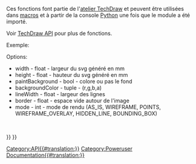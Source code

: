 <languages/>
<div class="mw-translate-fuzzy">
{{VeryImportantMessage|(Novembre 2018) Ces informations peuvent être incomplètes et obsolètes. Pour la dernière API, consultez [https://www.freecadweb.org/api autogenerated API documentation].}}
Ces fonctions font partie de l'[[TechDraw Workbench/fr|atelier TechDraw]] et peuvent être utilisées dans [[mMcros/fr|macros]] et à partir de la console [[Python/fr|Python]] une fois que le module {{incode|TechDrawGui}} a été importé.
</div>

Voir [[TechDraw API/fr|TechDraw API]] pour plus de fonctions.

Exemple:
{{Code|code=
import FreeCAD
import TechDrawGui

p = FreeCAD.ActiveDocument.Page

f = "/home/localuser/myPdfDirectory/savePage.pdf"
TechDrawGui.exportPageAsPdf(p, f)

f = "/home/localuser/mySvgDirectory/savePage.svg"
TechDrawGui.exportPageAsSvg(p, f)
}}

{{APIFunction|exportPageAsPdf|pageObject, filePath|enregistre une copie de pageObject au format PDF à l'emplacement filePath|rien}}
{{APIFunction|exportPageAsSvg|pageObject, filePath|enregistre une copie de pageObject au format SVG à l'emplacement filePath|rien}}
{{APIFunction|copyActiveViewToSvgFile|document, filePath, (options)|enregistre une copie de la vue active pour "document" dans le fichier "filePath"|double (échelle estimée)}}
Options:
* width - float - largeur du svg généré en mm
* height - float - hauteur du svg généré en mm
* paintBackground - bool - colore ou pas le fond
* backgroundColor - tuple - (r,g,b,a)
* lineWidth - float - largeur des lignes
* border - float - espace vide autour de l'image
* mode - int - mode de rendu (AS_IS, WIREFRAME, POINTS, WIREFRAME_OVERLAY, HIDDEN_LINE, BOUNDING_BOX)
<br/>
{{APIFunction|addQGIToView|view, QGraphicsItem|ajoute un QGraphicsItem (créé à l'aide de PySide) à une vue|rien}}

{{TechDraw Tools navi{{#translation:}}}}
{{Userdocnavi{{#translation:}}}}
[[Category:API{{#translation:}}]]
[[Category:Poweruser Documentation{{#translation:}}]]
{{clear}}
